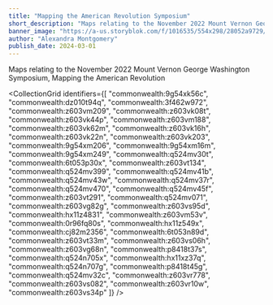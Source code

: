 ```yaml
---
title: "Mapping the American Revolution Symposium"
short_description: "Maps relating to the November 2022 Mount Vernon George Washington Symposium, Mapping the American Revolution"
banner_image: "https://a-us.storyblok.com/f/1016535/554x298/28052a9729/mapping_american_revolution.jpg"
author: "Alexandra Montgomery"
publish_date: 2024-03-01
---
```




Maps relating to the November 2022 Mount Vernon George Washington Symposium, Mapping the American Revolution

<CollectionGrid
    identifiers={[
        "commonwealth:9g54xk56c",
"commonwealth:dz010t94q",
"commonwealth:3f462w972",
"commonwealth:z603vm209",
"commonwealth:z603vk08t",
"commonwealth:z603vk44p",
"commonwealth:z603vm188",
"commonwealth:z603vk62m",
"commonwealth:z603vk16h",
"commonwealth:z603vk22n",
"commonwealth:z603vk203",
"commonwealth:9g54xm206",
"commonwealth:9g54xm16m",
"commonwealth:9g54xm249",
"commonwealth:q524mv30t",
"commonwealth:6t053p30x",
"commonwealth:z603vt134",
"commonwealth:q524mv399",
"commonwealth:q524mv41b",
"commonwealth:q524mv43w",
"commonwealth:q524mv37r",
"commonwealth:q524mv470",
"commonwealth:q524mv45f",
"commonwealth:z603vt291",
"commonwealth:q524mv071",
"commonwealth:z603vg82g",
"commonwealth:z603vs95d",
"commonwealth:hx11z4831",
"commonwealth:z603vm53v",
"commonwealth:0r96fq80s",
"commonwealth:hx11z549x",
"commonwealth:cj82m2356",
"commonwealth:6t053n89d",
"commonwealth:z603vt33m",
"commonwealth:z603vs06h",
"commonwealth:z603vg68n",
"commonwealth:p8418t37s",
"commonwealth:q524n705x",
"commonwealth:hx11xz37q",
"commonwealth:q524n707g",
"commonwealth:p8418t45g",
"commonwealth:q524mv32c",
"commonwealth:z603vr778",
"commonwealth:z603vs082",
"commonwealth:z603vr10w",
"commonwealth:z603vs34p"
    ]}
/>

